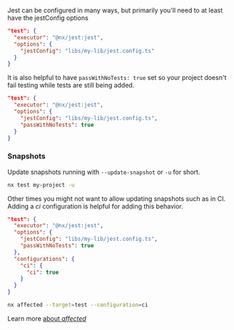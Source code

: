 Jest can be configured in many ways, but primarily you'll need to at least have the jestConfig options

```json
"test": {
  "executor": "@nx/jest:jest",
  "options": {
    "jestConfig": "libs/my-lib/jest.config.ts"
  }
}
```

It is also helpful to have `passWithNoTests: true` set so your project doesn't fail testing while tests are still being added.

```json
"test": {
  "executor": "@nx/jest:jest",
  "options": {
    "jestConfig": "libs/my-lib/jest.config.ts",
    "passWithNoTests": true
  }
}
```

### Snapshots

Update snapshots running with `--update-snapshot` or `-u` for short.

```bash
nx test my-project -u
```

Other times you might not want to allow updating snapshots such as in CI.
Adding a _ci_ configuration is helpful for adding this behavior.

```json
"test": {
  "executor": "@nx/jest:jest",
  "options": {
    "jestConfig": "libs/my-lib/jest.config.ts",
    "passWithNoTests": true
  },
  "configurations": {
    "ci": {
      "ci": true
    }
  }
}
```

```bash
nx affected --target=test --configuration=ci
```

Learn more [about _affected_](/concepts/affected)
